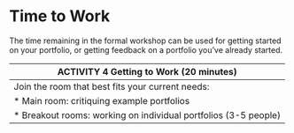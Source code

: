 # Time to Work

The time remaining in the formal workshop can be used for getting started on your portfolio, or getting feedback on a portfolio you've already started.


|**ACTIVITY 4**  Getting to Work (20 minutes)| 
|------------|
|Join the room that best fits your current needs:|
|* Main room: critiquing example portfolios |
|* Breakout rooms: working on individual portfolios (3-5 people)|
